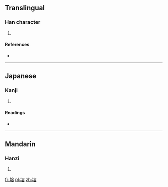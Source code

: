 ==Translingual==

===Han character===
{{Han char|rn=32|rad=土|as=10|sn=13|four=4316<sub>8</sub>|canj=土十金口 (GJCR)|ids=⿰[[土]][[容]]}}

# {{defn|Han|sort=土10}}

====References====
* {{Han ref|kx=0235.070|dkj=05325|dj=0472.340|hdz=10476.010|uh=584E|ud=22606|bh=DCEA|bd=56554}}

----

==Japanese==

===Kanji===
{{ja-kanji|grade=|rs=土10}}

# {{defn|lang=ja|sort=土10}}

====Readings====
* {{ja-readings|on=[[よう]] (yō), [[ゆ]] (yu)|kun=}}

----

==Mandarin==

===Hanzi===
{{cmn-hanzi|pin=[[yǒng]] ([[yong3]])|wg=yung<sup>3</sup>}}

# {{defn|lang=cmn|sort=土10}}

[[fr:塎]]
[[pl:塎]]
[[zh:塎]]
